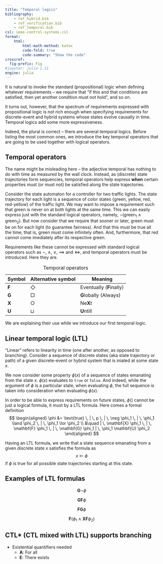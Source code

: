 ```yaml
---
title: "Temporal logics"
bibliography: 
    - ref_hybrid.bib
    - ref_verification.bib
    - ref_temporal.bib
csl: ieee-control-systems.csl
format:
    html:
        html-math-method: katex
        code-fold: true
        code-summary: "Show the code"
crossref:
  fig-prefix: Fig 
#jupyter: julia-1.11
engine: julia   
---
```


It is natural to invoke the standard (propositional) logic when defining whatever requirements – we require that "if this and that conditions are satisfied, then yet another condition must not hold", and so on. 

It turns out, however, that the spectrum of requirements expressed with propositional logic is not rich enough when specifying requirements for discrete-event and hybrid systems whose states evolve causally in time. Temporal logics add some more expressiveness. 

Indeed, the plural is correct – there are several temporal logics. Before listing the most common ones, we introduce the key temporal operators that are going to be used together with logical operators.

## Temporal operators

The name might be misleading here – the adjective temporal has nothing to do with time as measured by the wall clock. Instead, as (discrete) state trajectories form sequencies, temporal operators help express **when** certain properties must (or must not) be satisfied along the state trajectories. 

::: {#exm-line}
Consider the state automaton for a controller for two traffic lights. The state trajectory for each light is a sequence of color states $\{\text{green}$, $\text{yellow}$, $\text{red}$, $\text{red-yellow}\}$ of the traffic light. We may want to impose a requirement such that $\text{green}$ is never on at both lights at the same time. This we can easily express just with the standard logical operators, namely, $\neg(\text{green}_1 \land \text{green}_2)$. But now consider that we require that sooner or later, $\text{green}$ must be on for each light (to guarantee fairness). And that this must be true all the time, that is, $\text{green}$ must come infinitely often. And, furthermore, that $\text{red}$ cannot come imediately after its respective $\text{green}$. 
:::

Requirements like these cannot be expressed with standard logical operators such as $\lnot$, $\land$, $\lor$, $\implies$ and $\iff$, and temporal operators must be introduced. Here they are.

| Symbol       | Alternative symbol | Meaning                     |
|--------------|--------------------|-----------------------------|
| $\mathbf{F}$ | $\Diamond$         | Eventually (**F**inally) |
| $\mathbf{G}$ | $\Box$             | **G**lobally (Always)    |
| $\mathbf{X}$ | $\bigcirc$         | Ne**X**t                    |
| $\mathbf{U}$ | $\sqcup$           | **U**ntill                  |

: Temporal operators 

We are explaining their use while we introduce our first temporal logic.

## Linear temporal logic (LTL)

"Linear" refers to linearity in time (one after another, as opposed to branching). Consider a sequence of discrete states (aka state trajectory or path) of a given discrete-event or hybrid system that is iniated at some state $x$.

We now consider some property $\phi(x)$ of a sequence of states emanating from the state $x$. $\phi(x)$ evaluates to `true` or `false`. And indeed, while the argument of $\phi$ is a particular state, when evaluating $\phi$, the full sequence is taken into consideration when evaluating $\phi(x)$.

In order to be able to express requirements on future states, $\phi()$ cannot be just a logical formula, it must by a LTL formula. Here comes a formal definition
$$
\begin{aligned}
\phi &= \text{true} \, | \, p \, | \, \neg \phi_1 \, | \, \phi_1 \land \phi_2 \, | \, \phi_1 \lor \phi_2 \\
&\quad | \, \mathbf{X} \phi_1 \, | \, \mathbf{F} \phi_1 \, | \, \mathbf{G} \phi_1 | \, \phi_1 \mathbf{U} \phi_2
\end{aligned}
$$

Having an LTL formula, we write that a state sequence emanating from a given discrete state $x$ satisfies the formula as
$$x \models \phi$$ 
if $\phi$ is true for all possible state trajectories starting at this state.

## Examples of LTL formulas

$$
\mathbf{G}\neg \phi
$$

$$
\mathbf{G}\mathbf{F} \phi
$$


$$
\mathbf{F}\mathbf{G} \phi
$$


$$
\mathbf{F}(\phi_1 \land \mathbf{X}\mathbf{F}\phi_2)
$$


## CTL* (CTL mixed with LTL) supports branching

- Existential quantifiers needed
    - $\mathbf{A}$: For all
    - $\mathbf{E}$: There exists
